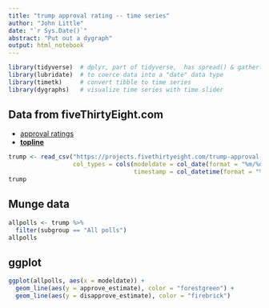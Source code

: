 ```yaml
---
title: "trump approval rating -- time series"
author: "John Little"
date: "`r Sys.Date()`"
abstract: "Put out a dygraph"
output: html_notebook
---
```


```r
library(tidyverse)  # dplyr, part of tidyverse,  has spread() & gather() 
library(lubridate)  # to coerce data into a "date" data type
library(timetk)     # convert tibble to time series
library(dygraphs)   # visualize time series with time slider
```


## Data from fiveThirtyEight.com

- [approval ratings](https://github.com/fivethirtyeight/data/tree/master/trump-approval-ratings)
- [**topline**](https://projects.fivethirtyeight.com/trump-approval-data/approval_topline.csv)


```r
trump <- read_csv("https://projects.fivethirtyeight.com/trump-approval-data/approval_topline.csv", 
                  col_types = cols(modeldate = col_date(format = "%m/%d/%Y"), 
                                   timestamp = col_datetime(format = "%H:%M:%S %d %b %Y ")))
trump
```

## Munge data

```r
allpolls <- trump %>% 
  filter(subgroup == "All polls")
allpolls
```



## ggplot 

```r
ggplot(allpolls, aes(x = modeldate)) +
  geom_line(aes(y = approve_estimate), color = "forestgreen") +
  geom_line(aes(y = disapprove_estimate), color = "firebrick")
```

